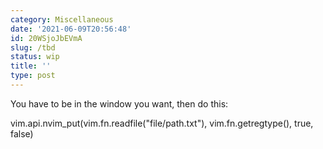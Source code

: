 ```yaml
---
category: Miscellaneous
date: '2021-06-09T20:56:48'
id: 20WSjoJbEVmA
slug: /tbd
status: wip
title: ''
type: post
---
```


You have to be in the window you want, then do this:

vim.api.nvim_put(vim.fn.readfile("file/path.txt"), vim.fn.getregtype(), true, false)